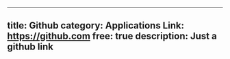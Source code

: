 ---
title: Github
category: Applications
Link: https://github.com
free: true
description: Just a github link
------
